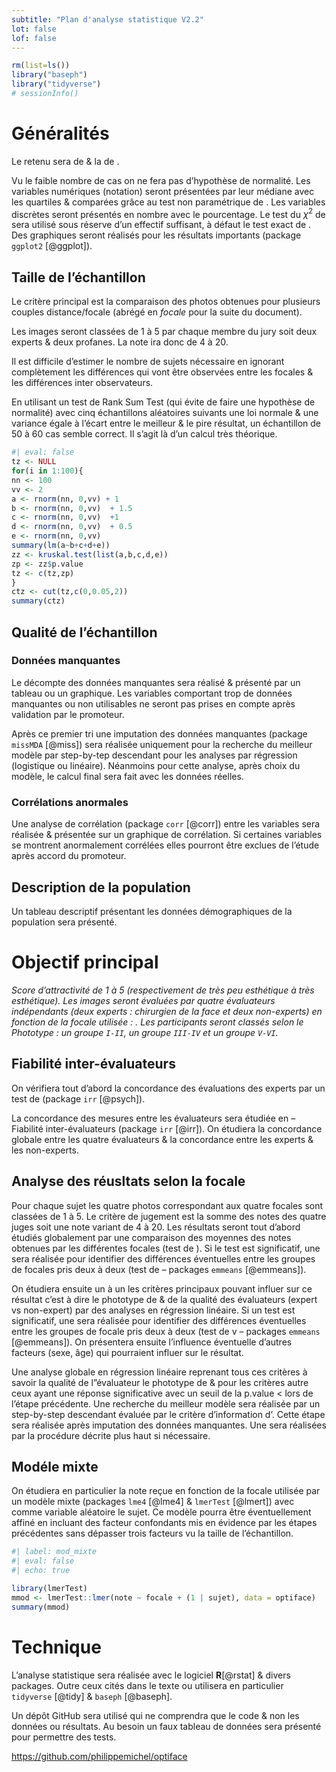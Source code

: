 ```yaml
---
subtitle: "Plan d'analyse statistique V2.2"
lot: false
lof: false
---
```


```r
rm(list=ls())
library("baseph")
library("tidyverse")
# sessionInfo()
```

# Généralités

Le \gls{alpha} retenu sera de \num{0.05} & la \gls{puissance} de \num{0.8}.

Vu le faible nombre de cas on ne fera pas d'hypothèse de normalité. Les variables numériques (notation) seront présentées par leur médiane avec les quartiles & comparées grâce au test non paramétrique de \textsc{Wilcoxon}. Les variables discrètes seront présentés en nombre avec le pourcentage. Le test du $\chi^2$ de \textsc{Spearman} sera utilisé sous réserve d'un effectif suffisant, à défaut le test exact de \textsc{Fischer}. Des graphiques seront réalisés pour les résultats importants (package `ggplot2` [@ggplot]).



## Taille de l'échantillon

Le critère principal est la comparaison des photos obtenues pour plusieurs couples distance/focale (abrégé en *focale* pour la suite du document).

Les images seront classées de 1 à 5 par chaque membre du jury soit deux experts & deux profanes. La note ira donc de 4 à 20. 

Il est difficile d'estimer le nombre de sujets nécessaire en ignorant complètement les différences qui vont être observées entre les focales & les différences inter observateurs. 

En utilisant un test de \gls{kruskal} Rank Sum Test (qui évite de faire une hypothèse de normalité) avec cinq échantillons aléatoires suivants une loi normale & une variance égale à l’écart entre le meilleur & le pire résultat, un échantillon de 50 à 60 cas semble correct. Il s'agit là d'un calcul très théorique.

```r
#| eval: false
tz <- NULL
for(i in 1:100){
nn <- 100
vv <- 2
a <- rnorm(nn, 0,vv) + 1
b <- rnorm(nn, 0,vv)  + 1.5
c <- rnorm(nn, 0,vv)  +1
d <- rnorm(nn, 0,vv)  + 0.5
e <- rnorm(nn, 0,vv)  
summary(lm(a~b+c+d+e))
zz <- kruskal.test(list(a,b,c,d,e))
zp <- zz$p.value
tz <- c(tz,zp)
}
ctz <- cut(tz,c(0,0.05,2))
summary(ctz)
```

## Qualité de l'échantillon

### Données manquantes

Le décompte des données manquantes sera réalisé & présenté par un tableau ou un graphique. Les variables comportant trop de données manquantes ou non utilisables ne seront pas prises en compte après validation par le promoteur.

Après ce premier tri une imputation des données manquantes (package `missMDA` [@miss]) sera réalisée uniquement pour la recherche du meilleur modèle par step-by-tep descendant pour les analyses par régression (logistique ou linéaire). Néanmoins pour cette analyse, après choix du modèle, le calcul final sera fait avec les données réelles. 

### Corrélations anormales

Une analyse de corrélation (package `corr` [@corr]) entre les variables sera réalisée & présentée sur un graphique de corrélation. Si certaines variables se montrent anormalement corrélées elles pourront être exclues de l'étude après accord du promoteur.

## Description de la population

Un tableau descriptif présentant les données démographiques de la population sera présenté.

# Objectif principal

*Score d’attractivité de 1 à 5 (respectivement de très peu esthétique à très esthétique). Les images seront évaluées par quatre évaluateurs indépendants (deux experts : chirurgien de la face et deux non-experts) en fonction de la focale utilisée : \qtylist{85; 105; 135; 200}{\mm}. Les participants seront classés selon le Phototype \textsc{Fitzpatrick} : un groupe `I-II`, un groupe `III-IV` et un groupe `V-VI`.*

## Fiabilité inter-évaluateurs

On vérifiera tout d'abord la concordance des évaluations des experts par un test de \gls{fkappa} (package `irr` [@psych]).

La concordance des mesures entre les évaluateurs sera étudiée en \gls{icc} -- Fiabilité inter-évaluateurs (package `irr` [@irr]). On étudiera la concordance globale entre les quatre évaluateurs & la concordance entre les experts & les non-experts.

## Analyse des réusltats selon la focale

Pour chaque sujet les quatre photos correspondant aux quatre focales sont classées de 1 à 5. Le critère de jugement est la somme des notes des quatre juges soit une note variant de 4 à 20. Les résultats seront tout d'abord étudiés globalement par une comparaison des moyennes des notes obtenues par les différentes focales (test de \gls{kruskal}). Si le test est significatif, une \gls{analyse post-hoc} sera réalisée pour identifier des différences éventuelles entre les groupes de focales pris deux à deux (test de \gls{tukey} -- packages `emmeans` [@emmeans]).

On étudiera ensuite un à un les critères principaux pouvant influer sur ce résultat c'est à dire le phototype de \textsc{Fitzpatrick} & de la qualité des évaluateurs (expert vs non-expert) par des analyses en régression linéaire. Si un test est significatif, une \gls{analyse post-hoc} sera réalisée pour identifier des différences éventuelles entre les groupes de focale pris deux à deux (test de v\gls{tukey} -- packages `emmeans` [@emmeans]). On présentera ensuite l'influence éventuelle d'autres facteurs (sexe, âge\dots) qui pourraient influer sur le résultat.  

Une analyse globale en régression linéaire reprenant tous ces critères à savoir la qualité de l"évaluateur le phototype de \textsc{Fitzpatrick}  & pour les critères autre ceux ayant une réponse significative avec un seuil de la p.value \< \num{0.2} lors de l'étape précédente. Une recherche du meilleur modèle sera réalisée par un step-by-step descendant évaluée par le critère d’information d’\textsc{Akaike}. Cette étape sera réalisée après imputation des données manquantes. Une \gls{analyse post-hoc} sera réalisées par la procédure décrite plus haut si nécessaire.

## Modéle mixte

On étudiera en particulier la note reçue  en fonction de la focale utilisée  par un modèle mixte (packages `lme4` [@lme4] & `lmerTest` [@lmert]) avec comme variable aléatoire le sujet. Ce modèle pourra être éventuellement affiné en incluant des facteur confondants mis en évidence par les étapes précédentes sans dépasser trois facteurs vu la taille de l'échantillon.

```r
#| label: mod_mixte
#| eval: false
#| echo: true

library(lmerTest)
mmod <- lmerTest::lmer(note ~ focale + (1 | sujet), data = optiface)
summary(mmod)
```



# Technique {.appendix}

L'analyse statistique sera réalisée avec le logiciel **R**[@rstat] & divers packages. Outre ceux cités dans le texte ou utilisera en particulier `tidyverse` [@tidy] & `baseph` [@baseph].

Un dépôt GitHub sera utilisé qui ne comprendra que le code & non les données ou résultats. Au besoin un faux tableau de données sera présenté pour permettre des tests.

<https://github.com/philippemichel/optiface>

\printglossary

